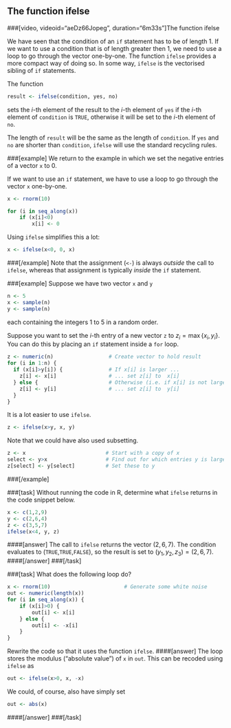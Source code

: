 ## The function ifelse

###[video, videoid="aeDz66Jopeg", duration="6m33s"]The function ifelse

We have seen that the condition of an `if` statement has to be of length 1. If we want to use a condition that is of length greater then 1, we need to use a loop to go through the vector one-by-one. The function `ifelse` provides a more compact way of doing so. In some way, `ifelse` is the vectorised sibling of `if` statements.

The function 
```r
result <- ifelse(condition, yes, no)
```
sets the $i$-th element of the result to the $i$-th element of `yes` if the $i$-th element of `condition` is `TRUE`, otherwise it will be set to the $i$-th element of `no`.

The length of `result` will be the same as the length of `condition`. If `yes` and `no` are shorter than `condition`, `ifelse` will use the standard recycling rules.


###[example]
We return to the example in which we set the negative entries of a vector `x` to 0.

If we want to use an `if` statement, we have to use a loop to go through the vector `x` one-by-one.
```r
x <- rnorm(10)
```
```r
for (i in seq_along(x))
    if (x[i]<0)
        x[i] <- 0
```
Using `ifelse` simplifies this a lot:
```r
x <- ifelse(x<0, 0, x)
```
###[/example]
Note that the assignment (`<-`) is always _outside_ the call to `ifelse`, whereas that assignment is typically _inside_ the `if` statement.

###[example]
Suppose we have two vector `x` and `y`
```r
n <- 5
x <- sample(n)
y <- sample(n)
```
each containing the integers 1 to 5 in a random order.

Suppose you want to set the $i$-th entry of a new vector `z` to $z_i=\max\{x_i,y_i\}$. You can do this by placing an `if` statement inside a `for` loop.

```r
z <- numeric(n)                  # Create vector to hold result
for (i in 1:n) {
  if (x[i]>y[i]) {               # If x[i] is larger ...
    z[i] <- x[i]                 # ... set z[i] to  x[i]
  } else {                       # Otherwise (i.e. if x[i] is not larger) ...
    z[i] <- y[i]                 # ... set z[i] to  y[i]
  }
}
```

It is a lot easier to use `ifelse`.
```r
z <- ifelse(x>y, x, y)
```

Note that we could have also used subsetting.
```r
z <- x                          # Start with a copy of x
select <- y>x                   # Find out for which entries y is larger than x
z[select] <- y[select]          # Set these to y
```
###[/example]

###[task]
Without running the code in R, determine what `ifelse` returns in the code snippet below.
```r
x <- c(1,2,9)
y <- c(2,6,4)
z <- c(3,5,7)
ifelse(x<4, y, z)
```
####[answer]
The call to `ifelse` returns the vector $(2,6,7)$. The condition evaluates to (`TRUE`,`TRUE`,`FALSE`), so the result is set to $(y_1,y_2,z_3)=(2,6,7)$.
####[/answer]
###[/task]

###[task]
What does the following loop do?
```r
x <- rnorm(10)                        # Generate some white noise
out <- numeric(length(x))
for (i in seq_along(x)) {
    if (x[i]>0) {
        out[i] <- x[i]
    } else {
        out[i] <- -x[i]
    }
}
```
Rewrite the code so that it uses the function `ifelse`.
####[answer]
The loop stores the modulus ("absolute value") of `x` in `out`. This can be recoded using `ifelse` as
```r
out <- ifelse(x>0, x, -x)
```
We could, of course, also have simply set
```r
out <- abs(x)
```
####[/answer]
###[/task]

<!--[if PDF]>
\newpage
<![endif]-->
